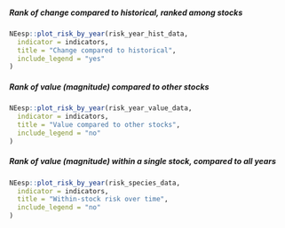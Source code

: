##### Rank of change compared to historical, ranked among stocks {-}
```r
NEesp::plot_risk_by_year(risk_year_hist_data,
  indicator = indicators,
  title = "Change compared to historical",
  include_legend = "yes"
)
```

##### Rank of value (magnitude) compared to other stocks {-}
```r
NEesp::plot_risk_by_year(risk_year_value_data,
  indicator = indicators,
  title = "Value compared to other stocks",
  include_legend = "no"
)
```

##### Rank of value (magnitude) within a single stock, compared to all years {-}
```r
NEesp::plot_risk_by_year(risk_species_data,
  indicator = indicators,
  title = "Within-stock risk over time",
  include_legend = "no"
)
```
